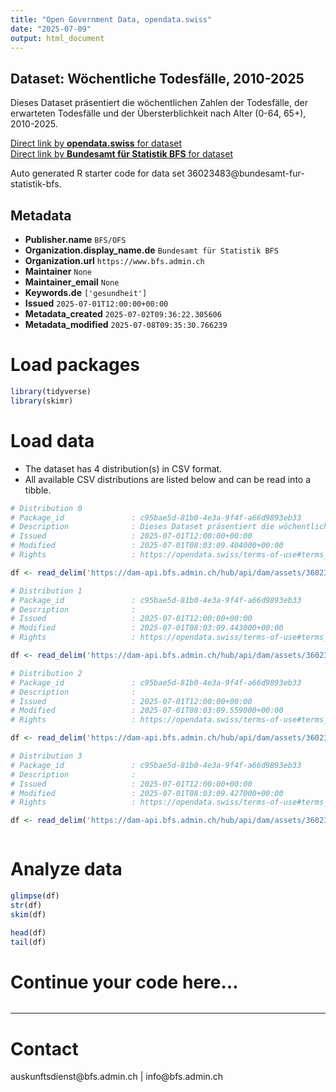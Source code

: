 ```yaml
---
title: "Open Government Data, opendata.swiss"
date: "2025-07-09"
output: html_document
---
```


## Dataset: Wöchentliche Todesfälle, 2010-2025

Dieses Dataset präsentiert die wöchentlichen Zahlen der Todesfälle, der erwarteten Todesfälle und der Übersterblichkeit nach Alter (0-64, 65+), 2010-2025.

[Direct link by **opendata.swiss** for dataset](https://opendata.swiss/de/dataset/wochentliche-todesfalle-2010-2025)<br>
[Direct link by **Bundesamt für Statistik BFS** for dataset](https://www.bfs.admin.ch/asset/de/ts-d-14.03.04.03-wr)

Auto generated R starter code for data set 36023483@bundesamt-fur-statistik-bfs.

## Metadata

- **Publisher.name** `BFS/OFS`
- **Organization.display_name.de** `Bundesamt für Statistik BFS`
- **Organization.url** `https://www.bfs.admin.ch`
- **Maintainer** `None`
- **Maintainer_email** `None`
- **Keywords.de** `['gesundheit']`
- **Issued** `2025-07-01T12:00:00+00:00`
- **Metadata_created** `2025-07-02T09:36:22.305606`
- **Metadata_modified** `2025-07-08T09:35:30.766239`


# Load packages

```r

library(tidyverse)
library(skimr)

```

# Load data

-   The dataset has 4 distribution(s) in CSV format.
-   All available CSV distributions are listed below and can be read into a tibble.

```r

# Distribution 0
# Package_id               : c95bae5d-81b0-4e3a-9f4f-a66d9893eb33
# Description              : Dieses Dataset präsentiert die wöchentlichen Zahlen der Todesfälle, der erwarteten Todesfälle und der Übersterblichkeit nach Alter (0-64, 65+), 2010-2025.
# Issued                   : 2025-07-01T12:00:00+00:00
# Modified                 : 2025-07-01T08:03:09.404000+00:00
# Rights                   : https://opendata.swiss/terms-of-use#terms_by_ask

df <- read_delim('https://dam-api.bfs.admin.ch/hub/api/dam/assets/36023513/master')

# Distribution 1
# Package_id               : c95bae5d-81b0-4e3a-9f4f-a66d9893eb33
# Description              : 
# Issued                   : 2025-07-01T12:00:00+00:00
# Modified                 : 2025-07-01T08:03:09.443000+00:00
# Rights                   : https://opendata.swiss/terms-of-use#terms_by_ask

df <- read_delim('https://dam-api.bfs.admin.ch/hub/api/dam/assets/36023508/master')

# Distribution 2
# Package_id               : c95bae5d-81b0-4e3a-9f4f-a66d9893eb33
# Description              : 
# Issued                   : 2025-07-01T12:00:00+00:00
# Modified                 : 2025-07-01T08:03:09.559000+00:00
# Rights                   : https://opendata.swiss/terms-of-use#terms_by_ask

df <- read_delim('https://dam-api.bfs.admin.ch/hub/api/dam/assets/36023497/master')

# Distribution 3
# Package_id               : c95bae5d-81b0-4e3a-9f4f-a66d9893eb33
# Description              : 
# Issued                   : 2025-07-01T12:00:00+00:00
# Modified                 : 2025-07-01T08:03:09.427000+00:00
# Rights                   : https://opendata.swiss/terms-of-use#terms_by_ask

df <- read_delim('https://dam-api.bfs.admin.ch/hub/api/dam/assets/36023503/master')



```

# Analyze data

```r

glimpse(df)
str(df)
skim(df)

head(df)
tail(df)

```

# Continue your code here...

```r

```

------------------------------------------------------------------------

# Contact

auskunftsdienst@bfs.admin.ch | info@bfs.admin.ch
